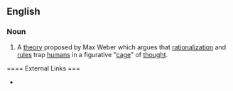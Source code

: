 ==English==
=== Noun ===
{{en-noun|-}}
#{{sociology}} A [[theory]] proposed by Max Weber which argues that [[rationalization]] and [[rule]]s trap [[human]]s in a figurative "[[cage]]" of [[thought]].
==== External Links ===
*{{pedia}}